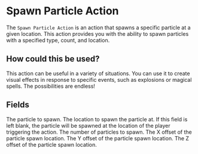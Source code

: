 
# Spawn Particle Action

The `Spawn Particle Action` is an action that spawns a specific particle at a given location. This action provides you with the ability to spawn particles with a specified type, count, and location.

## How could this be used?

This action can be useful in a variety of situations. You can use it to create visual effects in response to specific events, such as explosions or magical spells. The possibilities are endless!

## Fields

<ActionsField/>

<EntryField name="Particle" required>
    The particle to spawn.
</EntryField>

<EntryField name="Location" optional>
    The location to spawn the particle at. If this field is left blank, the particle will be spawned at the location of
    the
    player triggering the action.
</EntryField>

<EntryField name="Count" required>
    The number of particles to spawn.
</EntryField>

<EntryField name="Offset X" required>
    The X offset of the particle spawn location.
</EntryField>

<EntryField name="Offset Y" required>
    The Y offset of the particle spawn location.
</EntryField>

<EntryField name="Offset Z" required>
    The Z offset of the particle spawn location.
</EntryField>
